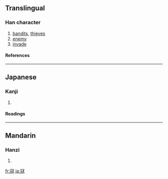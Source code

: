{{see|寇}}

==Translingual==
===Han character===
{{Han char|rn=14|rad=冖|as=08|sn=10|four=|canj=月一山水 (BMUE)}}
# [[bandits]], [[thieves]]
# [[enemy]]
# [[invade]]
====References====
{{Han ref|kx=0131.011|dkj=01590|dj=0293.100|hdz=10304.070|uh=51A6|ud=20902}}
----
==Japanese==
===Kanji===
{{ja-kanji|grade=|rs=冖08}}
# {{defn|Japanese}}
====Readings====
{{ja-readings|on=[[こう]] (kō), [[く]] (ku)|kun=[[あだ]] (ada)}}
----
==Mandarin==
===Hanzi===
{{cmn-hanzi|pin=[[kòu]] ([[kou4]])|wg=k'ou<sup>4</sup>}}
# {{defn|Mandarin}}

[[fr:冦]]
[[ja:冦]]